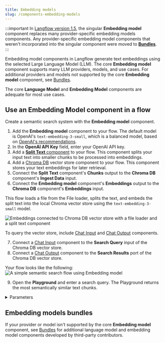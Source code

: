 ```yaml
---
title: Embedding models
slug: /components-embedding-models
---
```



:::important
In [Langflow version 1.5](/release-notes), the singular **Embedding model** component replaces many provider-specific embedding models components. Any provider-specific embedding model components that weren't incorporated into the singular component were moved to [**Bundles**](/components-bundle-components).
:::

Embedding model components in Langflow generate text embeddings using the selected Large Language Model (LLM). The core **Embedding model** component supports many LLM providers, models, and use cases. For additional providers and models not supported by the core **Embedding model** component, see [Bundles](/components-bundle-components).

The core **Language Model** and **Embedding Model** components are adequate for most use cases.


## Use an Embedding Model component in a flow

Create a semantic search system with the **Embedding model** component.

1. Add the **Embedding model** component to your flow.
   The default model is OpenAI's `text-embedding-3-small`, which is a balanced model, based on [OpenAI's recommendations](https://platform.openai.com/docs/guides/embeddings#embedding-models).
2. In the **OpenAI API Key** field, enter your OpenAI API key.
3. Add a [**Split Text** component](/components-processing#split-text) to your flow.
   This component splits your input text into smaller chunks to be processed into embeddings.
4. Add a [Chroma DB](/components-vector-stores#chroma-db) vector store component to your flow.
   This component stores your text embeddings for later retrieval.
5. Connect the **Split Text** component's **Chunks** output to the **Chroma DB** component's **Ingest Data** input.
6. Connect the **Embedding model** component's **Embeddings** output to the **Chroma DB** component's **Embeddings** input.

This flow loads a file from the File loader, splits the text, and embeds the split text into the local Chroma vector store using the `text-embedding-3-small` model.

![Embeddings connected to Chroma DB vector store with a file loader and a split text component](/img/component-embedding-models.png)

To query the vector store, include [Chat Input](/components-io#chat-input) and [Chat Output](/components-io#chat-output) components.

7. Connect a [Chat Input](/components-io#chat-input) component to the **Search Query** input of the Chroma DB vector store.
8. Connect a [Chat Output](/components-io#chat-output) component to the **Search Results** port of the Chroma DB vector store.

Your flow looks like the following:
![A simple semantic search flow using Embedding model](/img/component-embedding-models-add-chat.png)

9. Open the **Playground** and enter a search query.
The Playground returns the most semantically similar text chunks.

<details>
<summary>Parameters</summary>

**Inputs**

| Name | Display Name | Type | Description |
|------|--------------|------|-------------|
| provider | Model Provider | Dropdown | Select the embedding model provider. |
| model | Model Name | Dropdown | Select the embedding model to use.|
| api_key | OpenAI API Key | SecretString | The API key required for authenticating with the provider. |
| api_base | API Base URL | String | Base URL for the API. Leave empty for default. |
| dimensions | Dimensions | Integer | The number of dimensions for the output embeddings. |
| chunk_size | Chunk Size | Integer | The size of text chunks to process. Default: `1000`. |
| request_timeout | Request Timeout | Float | Timeout for API requests |
| max_retries | Max Retries | Integer | Maximum number of retry attempts. Default: `3`. |
| show_progress_bar | Show Progress Bar | Boolean | Whether to display a progress bar during embedding generation. |
| model_kwargs | Model Kwargs | Dictionary | Additional keyword arguments to pass to the model. |

**Outputs**

| Name | Type | Description |
|------|------|-------------|
| embeddings | Embeddings | An instance for generating embeddings using the selected provider. |

</details>

## Embedding models bundles

If your provider or model isn't supported by the core **Embedding model** component, see [Bundles](/components-bundle-components) for additional language model and embedding model components developed by third-party contributors.